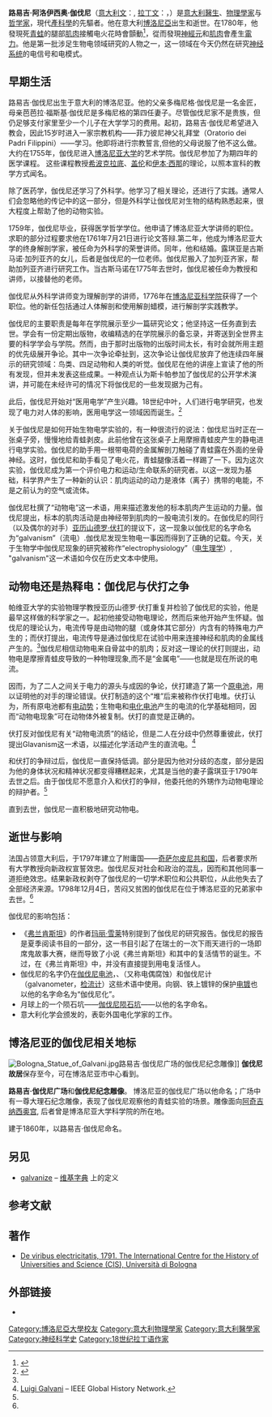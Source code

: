 {{Infobox scientist
| name              = 路易吉·伽伐尼<br/>(Luigi Aloisio Galvani)
| image             = Luigi Galvani, oil-painting.jpg
| caption           = 路易吉·伽伐尼，医生、物理学家与哲学家。以生物电研究的先驱者闻名。
| birth_date        = {{birth date|1737|9|9}}
| birth_place       = [[博洛尼亚|博洛尼亚]], [[教皇国|教皇国]]
| death_date        = {{death date and age|1798|12|4|1737|9|9}}
| death_place       = [[博洛尼亚|博洛尼亚]], [[教皇国|教皇国]]
| work_institutions = [[博洛尼亚大学|博洛尼亚大学]]
| known_for         = {{link-en|生物电学|Bioelectromagnetics}}<br>[动物电]
}}
'''路易吉·阿洛伊西奥·伽伐尼'''（[[意大利文|意大利文]]：'''{{lang|it|Luigi Aloisio Galvani}}''', [[拉丁文|拉丁文]]：'''{{lang|la|Aloysius Galvani}}'''，{{bd|1737年|9月9日|1798年|12月4日|catIdx=G}}）是[[意大利|意大利]][[醫生|醫生]]、[[物理學家|物理學家]]与[[哲学家|哲学家]]，現代[[產科學|產科學]]的先驅者。他在意大利[[博洛尼亞|博洛尼亞]]出生和逝世。在1780年，他發現死[[青蛙|青蛙]]的腿部[[肌肉|肌肉]]接觸电火花時會顫動<ref name=Whittaker>{{citation|last=Whittaker|first= E. T.|title=A history of the theories of aether and electricity. Vol 1| publisher=Nelson, London |year=1951|url =http://www.archive.org/details/historyoftheorie00whitrich}}</ref>{{rp|67-71}}，從而發現[[神經元|神經元]]和[[肌肉|肌肉]]會產生[[電力|電力]]。他是第一批涉足生物电领域研究的人物之一，这一领域在今天仍然在研究[[神经系统|神经系统]]的电信号和电模式。

==早期生活==
路易吉·伽伐尼出生于意大利的博洛尼亚。他的父亲多梅尼格·伽伐尼是一名金匠，母亲芭芭拉·福斯基·伽伐尼是多梅尼格的第四任妻子。尽管伽伐尼家不是贵族，但仍足够支付家里至少一个儿子在大学学习的费用。起初，路易吉·伽伐尼希望进入教会，因此15岁时进入一家宗教机构——菲力彼尼神父礼拜堂（Oratorio dei Padri Filippini）——学习。他即将进行宗教誓言,但他的父母说服了他不这么做。大约在1755年，伽伐尼进入[[博洛尼亚大学|博洛尼亚大学]]的艺术学院。伽伐尼参加了为期四年的医学课程。 这些课程教授[[希波克拉底|希波克拉底]]、[[盖伦|盖伦]]和[[伊本·西那|伊本·西那]]的理论，以照本宣科的教学方式闻名。

除了医药学，伽伐尼还学习了外科学。他学习了相关理论，还进行了实践。通常人们会忽略他的传记中的这一部分，但是外科学让伽伐尼对生物的结构熟悉起来，很大程度上帮助了他的动物实验。

1759年，伽伐尼毕业，获得医学哲学学位。他申请了博洛尼亚大学讲师的职位。求职的部分过程要求他在1761年7月21日进行论文答辩.第二年，他成为博洛尼亚大学的终身解剖学家，被任命为外科学的荣誉讲师。同年，他和{{link-en|露琪亚·加列亚齐|Lucia Galeazzi}}结婚。露琪亚是古斯马诺·加列亚齐的女儿，后者是伽伐尼的一位老师。伽伐尼搬入了加列亚齐家，帮助加列亚齐进行研究工作。当古斯马诺在1775年去世时，伽伐尼被任命为教授和讲师，以接替他的老师。

伽伐尼从外科学讲师变为理解剖学的讲师，1776年在[[博洛尼亚科学院|博洛尼亚科学院]]获得了一个职位。他的新任包括通过人体解剖和使用解剖蜡模，进行解剖学实践教学。

伽伐尼的主要职责是每年在学院展示至少一篇研究论文；他坚持这一任务直到去世。学会有一份定期出版物，收编精选的在学院展示的备忘录，并寄送到全世界主要的科学学会与学院。然而，由于那时出版物的出版时间太长，有时会就所用主题的优先级展开争论。其中一次争论牵扯到{{link-en|安托尼奥·斯卡帕|Antonio Scarpa}}，这次争论让伽伐尼放弃了他连续四年展示的研究领域：鸟类、四足动物和人类的听觉。伽伐尼在他的讲座上宣读了他的所有发现，但并未发表这些成果。一种观点认为斯卡帕参加了伽伐尼的公开学术演讲，并可能在未经许可的情况下将伽伐尼的一些发现据为己有。

此后，伽伐尼开始对“医用电学”产生兴趣。18世纪中叶，人们进行电学研究，也发现了电力对人体的影响，医用电学这一领域因而诞生。<ref name="#1">{{cite journal|last=Bresadola|first=Marco|title=Medicine and science in the life of Luigi Galvani|journal=Brain Research Bulletin|volume=46|issue=5|pages=367–380|url=http://www.sciencedirect.com.ezproxy.lib.vt.edu:8080/science/article/pii/S0361923098000239|date=15}}{{dead link|date=十月 2017 |bot=InternetArchiveBot }}</ref>

关于伽伐尼是如何开始生物电学实验的，有一种很流行的说法：伽伐尼当时正在一张桌子旁，慢慢地给青蛙剥皮。此前他曾在这张桌子上用摩擦青蛙皮产生的静电进行电学实验。伽伐尼的助手用一根带电荷的金属解剖刀触碰了青蛙露在外面的坐骨神经。这时，伽伐尼和助手看见了电火花，青蛙腿像活着一样踢了一下。因为这次实验，伽伐尼成为第一个评价电力和运动/生命联系的研究者。以这一发现为基础，科学界产生了一种新的认识：肌肉运动的动力是液体（离子）携带的电能，不是之前{{link-en|气球理论|Balloonist theory}}认为的空气或流体。

伽伐尼杜撰了“动物电”这一术语，用来描述激发他的标本肌肉产生运动的力量。伽伐尼提出，标本的肌肉活动是由神经带到肌肉的一股电流引发的。在伽伐尼的同行（以及偶尔的对手）[[亚历山德罗·伏打|亚历山德罗·伏打]]的提议下，这一现象以伽伐尼的名字命名为“galvanism”（流电）.伽伐尼发现生物电一事因而得到了正确的记载。今天，关于生物学中伽伐尼现象的研究被称作“electrophysiology”（[[电生理学|电生理学]]）, "galvanism"这一术语如今仅在历史文本中使用。

==动物电还是热释电：伽伐尼与伏打之争==

帕维亚大学的实验物理学教授亚历山德罗·伏打重复并检验了伽伐尼的实验，他是最早这样做的科学家之一。起初他接受动物电理论，然而后来他开始产生怀疑。伽伐尼的理论认为，电流传导是由动物的腿（或身体其它部分）内含有的特殊电力产生的；而伏打提出，电流传导是通过伽伐尼在试验中用来连接神经和肌肉的金属线产生的。<ref name="#1"/>伽伐尼相信动物电来自骨盆中的肌肉；反对这一理论的伏打则提出，动物电是摩擦青蛙皮导致的一种物理现象,而不是“金属电”——也就是现在所说的电流。

因而，为了二人之间关于电力的源头与成因的争论，伏打建造了第一个[[原电池|原电池]]，用以证明他的对手的理论错误。伏打制造的这个“堆”后来被称作伏打电堆。伏打认为，所有原电池都有[[电动势|电动势]]；生物电和[[电化电池|电化电池]]产生的电流的化学基础相同，因而“动物电现象”可在动物体外被复制。伏打的直觉是正确的。

伏打反对伽伐尼有关“动物电流质”的结论，但是二人在分歧中仍然尊重彼此，伏打提出Glavanism这一术语，以描述化学活动产生的直流电。<ref>[http://www.ieeeghn.org/wiki/index.php/Luigi_Galvani Luigi Galvani] {{Wayback|url=http://www.ieeeghn.org/wiki/index.php/Luigi_Galvani |date=20150219015310 }} – IEEE Global History Network.</ref> 

和伏打的争辩过后，伽伐尼一直保持低调。部分是因为他对分歧的态度，部分是因为他的身体状况和精神状况都变得糟糕起来，尤其是当他的妻子露琪亚于1790年去世之后。由于伽伐尼不愿意介入和伏打的争辩，他委托他的外甥{{link-en|乔凡尼·阿尔蒂尼|Giovanni Aldini}}作为动物电理论的辩护者。<ref name="#1"/>

直到去世，伽伐尼一直积极地研究动物电。

==逝世与影响==

法国占领意大利后，于1797年建立了附庸国——[[奇萨尔皮尼共和国|奇萨尔皮尼共和国]]，后者要求所有大学教授向新政权宣誓效忠。伽伐尼反对社会和政治的混乱，因而和其他同事一道拒绝效忠。结果新政权剥夺了伽伐尼的一切学术职位和公共职位，从此他失去了全部经济来源。1798年12月4日，苦闷又贫困的伽伐尼在位于博洛尼亚的兄弟家中去世。<ref name="#1"/>

伽伐尼的影响包括： 
* 《[[弗兰肯斯坦|弗兰肯斯坦]]》的作者[[玛丽·雪莱|玛丽·雪莱]]特别提到了伽伐尼的研究报告。伽伐尼的报告是夏季阅读书目的一部分，这一书目引起了在瑞士的一次下雨天进行的一场即席鬼故事大赛，继而导致了小说《弗兰肯斯坦》和其中的复活情节的诞生。不过，在《弗兰肯斯坦》中，并没有直接提到用电复活怪人。
* 伽伐尼的名字仍在[[伽伐尼电池|伽伐尼电池]]，{{link-en|伽伐尼电势|Galvani potential}}、{{link-en|伽伐尼腐蚀|Galvanic corrosion}}（又称电偶腐蚀）和伽伐尼计（galvanometer，[[检流计|检流计]]）这些术语中使用。向钢、铁上镀锌的保护[[电镀|电镀]]也以他的名字命名为“伽伐尼化”。
* 月球上的一个陨石坑——[[伽伐尼陨石坑|伽伐尼陨石坑]]——以他的名字命名。
* 意大利化学会颁发的{{link-en|路易吉·伽伐尼奖章|Luigi Galvani Medal}}，表彰外国电化学家的工作。

==博洛尼亚的伽伐尼相关地标==
[[File:Bologna_Statue_of_Galvani.jpg|thumb]]路易吉·伽伐尼广场的伽伐尼纪念雕像]]
'''伽伐尼故居'''保存至今，可在博洛尼亚市中心看到。

'''路易吉·伽伐尼广场'''和'''伽伐尼纪念雕像'''。 博洛尼亚的伽伐尼广场以他命名；广场中有一尊大理石纪念雕像，表现了伽伐尼观察他的青蛙实验的场景。雕像面向[[阿奇吉纳西奥宫|阿奇吉纳西奥宫]], 后者曾是博洛尼亚大学科学院的所在地。

{{link-it|'''路易吉·伽伐尼中学'''|Liceo ginnasio statale Luigi Galvani}}建于1860年，以路易吉·伽伐尼命名。

==另见==

* [[wikt:galvanize|galvanize]] – [[维基字典|维基字典]] 上的定义

==参考文献==
{{reflist}}

==著作==
*[https://web.archive.org/web/20110613214747/http://137.204.24.205/cis13b/bsco3/Default.asp De viribus electricitatis, 1791. The International Centre for the History of Universities and Science (CIS), Università di Bologna]

==外部链接==
{{commons}}
*{{Cite EB1911|wstitle=Galvani, Luigi}}
{{Authority control}}

{{DEFAULTSORT: Galvani, Luigi}}
[[Category:博洛尼亞大學校友|Category:博洛尼亞大學校友]]
[[Category:意大利物理學家|Category:意大利物理學家]]
[[Category:意大利醫學家|Category:意大利醫學家]]
[[Category:神经科学史|Category:神经科学史]]
[[Category:18世纪拉丁语作家|Category:18世纪拉丁语作家]]